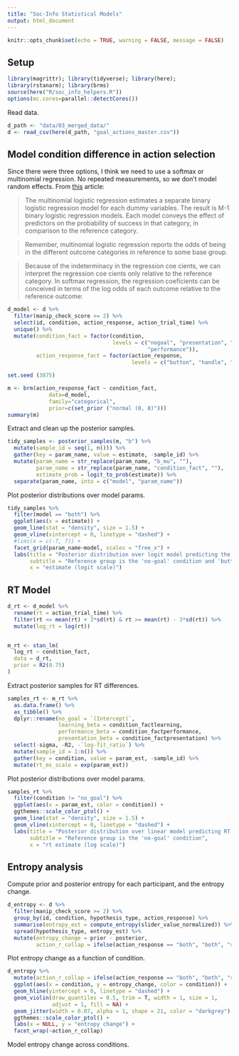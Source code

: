 ```yaml
---
title: "Soc-Info Statistical Models"
output: html_document
---
```


```r
knitr::opts_chunk$set(echo = TRUE, warning = FALSE, message = FALSE)
```

## Setup

```r
library(magrittr); library(tidyverse); library(here); 
library(rstanarm); library(brms)
source(here("R/soc_info_helpers.R"))
options(mc.cores=parallel::detectCores())
```

Read data. 

```r
d_path <- "data/03_merged_data/"
d <- read_csv(here(d_path, "goal_actions_master.csv")) 
```

## Model condition difference in action selection

Since there were three options, I think we need to use a softmax or multinomial regression. No repeated measurements, so we don't model random effects. From [this](https://www.analyticsvidhya.com/blog/2016/02/multinomial-ordinal-logistic-regression/) article:

> The multinomial logistic regression estimates a separate binary logistic regression model for each dummy variables.  The result is M-1 binary logistic regression models.  Each model conveys the effect of predictors on the probability of success in that category, in comparison to the reference category.

> Remember, multinomial logistic regression reports the odds of being in the different outcome categories in reference to some base group.

> Because of the indeterminacy in the regression coe cients, we can interpret the regression coe cients only relative to the reference category. In softmax regression, the regression coeficients can be conceived in terms of the log odds of each outcome relative to the reference outcome:

```r
d_model <- d %>%
  filter(manip_check_score >= 2) %>% 
  select(id, condition, action_response, action_trial_time) %>% 
  unique() %>% 
  mutate(condition_fact = factor(condition, 
                                 levels = c("nogoal", "presentation", "learning", 
                                            "performance")),
         action_response_fact = factor(action_response, 
                                       levels = c("button", "handle", "both")))
```

```r
set.seed (3875)

m <- brm(action_response_fact ~ condition_fact,
             data=d_model,
             family="categorical", 
             prior=c(set_prior ("normal (0, 8)")))
summary(m)
```

Extract and clean up the posterior samples.

```r
tidy_samples <- posterior_samples(m, "b") %>% 
  mutate(sample_id = seq(1, n())) %>% 
  gather(key = param_name, value = estimate, -sample_id) %>% 
  mutate(param_name = str_replace(param_name, "b_mu", ""),
         param_name = str_replace(param_name, "condition_fact", ""),
         estimate_prob = logit_to_prob(estimate)) %>% 
  separate(param_name, into = c("model", "param_name")) 
```

Plot posterior distributions over model params. 

```r
tidy_samples %>% 
  filter(model == "both") %>% 
  ggplot(aes(x = estimate)) + 
  geom_line(stat = "density", size = 1.5) +
  geom_vline(xintercept = 0, linetype = "dashed") +
  #lims(x = c(-7, 7)) +
  facet_grid(param_name~model, scales = "free_x") +
  labs(title = "Posterior distribution over logit model predicting the 'both' action",
       subtitle = "Reference group is the 'no-goal' condition and 'button' action",
       x = "estimate (logit scale)")
```

## RT Model

```r
d_rt <- d_model %>% 
  rename(rt = action_trial_time) %>% 
  filter(rt <= mean(rt) + 3*sd(rt) & rt >= mean(rt) - 3*sd(rt)) %>% 
  mutate(log_rt = log(rt))


m_rt <- stan_lm(
  log_rt ~ condition_fact,
  data = d_rt,
  prior = R2(0.75)
)
```

Extract posterior samples for RT differences.

```r
samples_rt <- m_rt %>% 
  as.data.frame() %>% 
  as_tibble() %>% 
  dplyr::rename(no_goal = `(Intercept)`,
                learning_beta = condition_factlearning,
                performance_beta = condition_factperformance,
                presentation_beta = condition_factpresentation) %>% 
  select(-sigma, -R2, -`log-fit_ratio`) %>% 
  mutate(sample_id = 1:n()) %>% 
  gather(key = condition, value = param_est, -sample_id) %>% 
  mutate(rt_ms_scale = exp(param_est))
```

Plot posterior distributions over model params. 

```r
samples_rt %>% 
  filter(condition != "no_goal") %>% 
  ggplot(aes(x = param_est, color = condition)) + 
  ggthemes::scale_color_ptol() +
  geom_line(stat = "density", size = 1.5) +
  geom_vline(xintercept = 0, linetype = "dashed") +
  labs(title = "Posterior distribution over linear model predicting RT on action trial",
       subtitle = "Reference group is the 'no-goal' condition",
       x = "rt estimate (log scale)")
```

## Entropy analysis

Compute prior and posterior entropy for each participant, and the entropy change.

```r
d_entropy <- d %>% 
  filter(manip_check_score >= 2) %>% 
  group_by(id, condition, hypothesis_type, action_response) %>% 
  summarise(entropy_est = compute_entropy(slider_value_normalized)) %>% 
  spread(hypothesis_type, entropy_est) %>% 
  mutate(entropy_change = prior - posterior,
         action_r_collap = ifelse(action_response == "both", "both", "single"))
```

Plot entropy change as a function of condition.

```r
d_entropy %>% 
  mutate(action_r_collap = ifelse(action_response == "both", "both", "single")) %>% 
  ggplot(aes(x = condition, y = entropy_change, color = condition)) +
  geom_hline(yintercept = 0, linetype = "dashed") +
  geom_violin(draw_quantiles = 0.5, trim = T, width = 1, size = 1, 
              adjust = 1, fill = NA) +
  geom_jitter(width = 0.07, alpha = 1, shape = 21, color = "darkgrey") +
  ggthemes::scale_color_ptol() +
  labs(x = NULL, y = "entropy change") +
  facet_wrap(~action_r_collap)
```

Model entropy change across conditions.

```r

```




